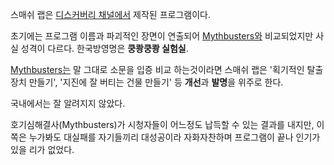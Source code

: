 스매쉬 랩은 [[디스커버리 채널]]에서 제작된 프로그램이다.

초기에는 프로그램 이름과 파괴적인 장면이 연출되어 [[Mythbusters]]와 비교되었지만 사실 성격이 다르다. 한국방영명은 '''쿵쾅쿵쾅 실험실'''.

[[Mythbusters]]는 말 그대로 소문을 입증 비교 하는것이라면 스매쉬 랩은 '획기적인 탈출장치 만들기', '지진에 잘 버티는 건물 만들기' 등 '''개선'''과 '''발명'''을 위주로 한다.

국내에서는 잘 알려지지 않았다.

호기심해결사(Mythbusters)가 시청자들이 어느정도 납득할 수 있는 결과를 내지만, 이쪽은 누가봐도 대실패를 자기들끼리 대성공이라 자화자찬하며 프로그램이 끝나 인기가 있을 리가 없었다.
